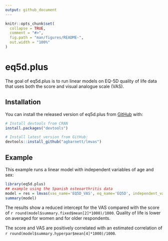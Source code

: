 ```yaml
---
output: github_document
---
```


<!-- README.md is generated from README.Rmd. Please edit that file -->

```r
knitr::opts_chunk$set(
  collapse = TRUE,
  comment = "#>",
  fig.path = "man/figures/README-",
  out.width = "100%"
)
```

# eq5d.plus

<!-- badges: start -->
<!-- badges: end -->

The goal of eq5d.plus is to run linear models on EQ-5D quality of life data that uses both the score and visual analogue scale (VAS).

## Installation

You can install the released version of eq5d.plus from [GitHub](https://github.com/) with:

```r
# Install devtools from CRAN
install.packages("devtools")

# Install latest version from GitHub:
devtools::install_github("agbarnett/lmvas")
```


## Example

This example runs a linear model with independent variables of age and sex:

```r
library(eq5d.plus)
## example using the Spanish osteoarthritis data
model = res = lmvas(vas_name='EQ5D_VAS', eq_name='EQ5D', independent_vars = c('age','sex'), data=arthritis)
summary(model)
```

The results show a reduced intercept for the VAS compared with the score of `r round(model$summary.fixed$mean[2]*1000)/1000`. 
Quality of life is lower on averaged for women and for older respondents.

The score and VAS are positively correlated with an estimated correlation of `r round(model$summary.hyperpar$mean[4]*1000)/1000`.

